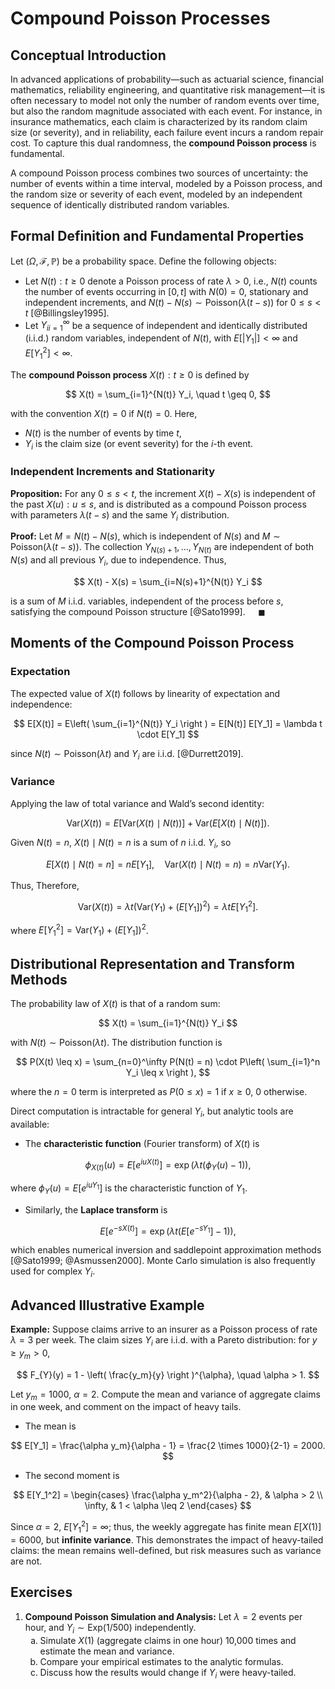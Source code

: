 # Compound Poisson Processes

## Conceptual Introduction

In advanced applications of probability—such as actuarial science, financial mathematics, reliability engineering, and quantitative risk management—it is often necessary to model not only the number of random events over time, but also the random magnitude associated with each event. For instance, in insurance mathematics, each claim is characterized by its random claim size (or severity), and in reliability, each failure event incurs a random repair cost. To capture this dual randomness, the **compound Poisson process** is fundamental.

A compound Poisson process combines two sources of uncertainty: the number of events within a time interval, modeled by a Poisson process, and the random size or severity of each event, modeled by an independent sequence of identically distributed random variables.

## Formal Definition and Fundamental Properties

Let $(\Omega, \mathcal{F}, \mathbb{P})$ be a probability space. Define the following objects:

* Let ${N(t) : t \geq 0}$ denote a Poisson process of rate $\lambda > 0$, i.e., $N(t)$ counts the number of events occurring in $[0,t]$ with $N(0) = 0$, stationary and independent increments, and $N(t) - N(s) \sim \mathrm{Poisson}(\lambda (t-s))$ for $0 \leq s < t$ [@Billingsley1995].
* Let ${Y_i}_{i=1}^{\infty}$ be a sequence of independent and identically distributed (i.i.d.) random variables, independent of $N(t)$, with $E[|Y_1|] < \infty$ and $E[Y_1^2] < \infty$.

The **compound Poisson process** ${X(t) : t \geq 0}$ is defined by

$$
X(t) = \sum_{i=1}^{N(t)} Y_i, \quad t \geq 0,
$$

with the convention $X(t) = 0$ if $N(t) = 0$. Here,

* $N(t)$ is the number of events by time $t$,
* $Y_i$ is the claim size (or event severity) for the $i$-th event.

### Independent Increments and Stationarity

**Proposition:** For any $0 \leq s < t$, the increment $X(t) - X(s)$ is independent of the past ${X(u) : u \leq s}$, and is distributed as a compound Poisson process with parameters $\lambda (t-s)$ and the same $Y_i$ distribution.

**Proof:**
Let $M = N(t) - N(s)$, which is independent of $N(s)$ and $M \sim \mathrm{Poisson}(\lambda (t-s))$. The collection ${Y_{N(s)+1},\dots, Y_{N(t)}}$ are independent of both $N(s)$ and all previous $Y_i$, due to independence. Thus,

$$
X(t) - X(s) = \sum_{i=N(s)+1}^{N(t)} Y_i
$$

is a sum of $M$ i.i.d. variables, independent of the process before $s$, satisfying the compound Poisson structure [@Sato1999].
$\quad\blacksquare$

## Moments of the Compound Poisson Process

### Expectation

The expected value of $X(t)$ follows by linearity of expectation and independence:

$$
E[X(t)] = E\left( \sum_{i=1}^{N(t)} Y_i \right ) = E[N(t)] E[Y_1] = \lambda t \cdot E[Y_1]
$$

since $N(t) \sim \mathrm{Poisson}(\lambda t)$ and $Y_i$ are i.i.d. [@Durrett2019].

### Variance

Applying the law of total variance and Wald’s second identity:

$$
\mathrm{Var}(X(t)) = E[\mathrm{Var}(X(t)\mid N(t))] + \mathrm{Var}(E[X(t)\mid N(t)]).
$$

Given $N(t)=n$, $X(t) \mid N(t) = n$ is a sum of $n$ i.i.d. $Y_i$, so

$$
E[X(t)\mid N(t)=n] = n E[Y_1], \quad \mathrm{Var}(X(t)\mid N(t)=n) = n \mathrm{Var}(Y_1).
$$

Thus,
\begin{align*}
E[\mathrm{Var}(X(t)\mid N(t))] &= E[N(t)] \cdot \mathrm{Var}(Y_1) = \lambda t \cdot \mathrm{Var}(Y_1), \\
\mathrm{Var}(E[X(t)\mid N(t)]) &= \mathrm{Var}(N(t) \cdot E[Y_1]) = \mathrm{Var}(N(t)) \cdot (E[Y_1])^2 = \lambda t (E[Y_1])^2.
\end{align*}
Therefore,

$$
\mathrm{Var}(X(t)) = \lambda t \left( \mathrm{Var}(Y_1) + (E[Y_1])^2 \right ) = \lambda t E[Y_1^2].
$$

where $E[Y_1^2] = \mathrm{Var}(Y_1) + (E[Y_1])^2$.

## Distributional Representation and Transform Methods

The probability law of $X(t)$ is that of a random sum:

$$
X(t) = \sum_{i=1}^{N(t)} Y_i
$$

with $N(t) \sim \mathrm{Poisson}(\lambda t)$. The distribution function is

$$
P(X(t) \leq x) = \sum_{n=0}^\infty P(N(t) = n) \cdot P\left( \sum_{i=1}^n Y_i \leq x \right ),
$$

where the $n=0$ term is interpreted as $P(0 \leq x) = 1$ if $x \geq 0$, 0 otherwise.

Direct computation is intractable for general $Y_i$, but analytic tools are available:

* The **characteristic function** (Fourier transform) of $X(t)$ is

$$
\phi_{X(t)}(u) = E[e^{iu X(t)}] = \exp\left( \lambda t ( \phi_Y(u) - 1 ) \right ),
$$

where $\phi_Y(u) = E[e^{iu Y_1}]$ is the characteristic function of $Y_1$.

* Similarly, the **Laplace transform** is

$$
E[e^{-s X(t)}] = \exp\left( \lambda t ( E[e^{-s Y_1}] - 1 ) \right ),
$$

which enables numerical inversion and saddlepoint approximation methods [@Sato1999; @Asmussen2000]. Monte Carlo simulation is also frequently used for complex $Y_i$.

## Advanced Illustrative Example

**Example:** Suppose claims arrive to an insurer as a Poisson process of rate $\lambda = 3$ per week. The claim sizes ${Y_i}$ are i.i.d. with a Pareto distribution: for $y \geq y_m > 0$,

$$
F_{Y}(y) = 1 - \left( \frac{y_m}{y} \right )^{\alpha}, \quad \alpha > 1.
$$

Let $y_m = 1000$, $\alpha = 2$. Compute the mean and variance of aggregate claims in one week, and comment on the impact of heavy tails.

* The mean is

$$
E[Y_1] = \frac{\alpha y_m}{\alpha - 1} = \frac{2 \times 1000}{2-1} = 2000.
$$

* The second moment is

$$
E[Y_1^2] = 
\begin{cases}
\frac{\alpha y_m^2}{\alpha - 2}, & \alpha > 2 \\
\infty, & 1 < \alpha \leq 2
\end{cases}
$$

Since $\alpha=2$, $E[Y_1^2] = \infty$; thus, the weekly aggregate has finite mean $E[X(1)] = 6000$, but **infinite variance**. This demonstrates the impact of heavy-tailed claims: the mean remains well-defined, but risk measures such as variance are not.

## Exercises

1. **Compound Poisson Simulation and Analysis:**
   Let $\lambda = 2$ events per hour, and $Y_i \sim \mathrm{Exp}(1/500)$ independently.
   (a) Simulate $X(1)$ (aggregate claims in one hour) 10,000 times and estimate the mean and variance.
   (b) Compare your empirical estimates to the analytic formulas.
   (c) Discuss how the results would change if $Y_i$ were heavy-tailed.
